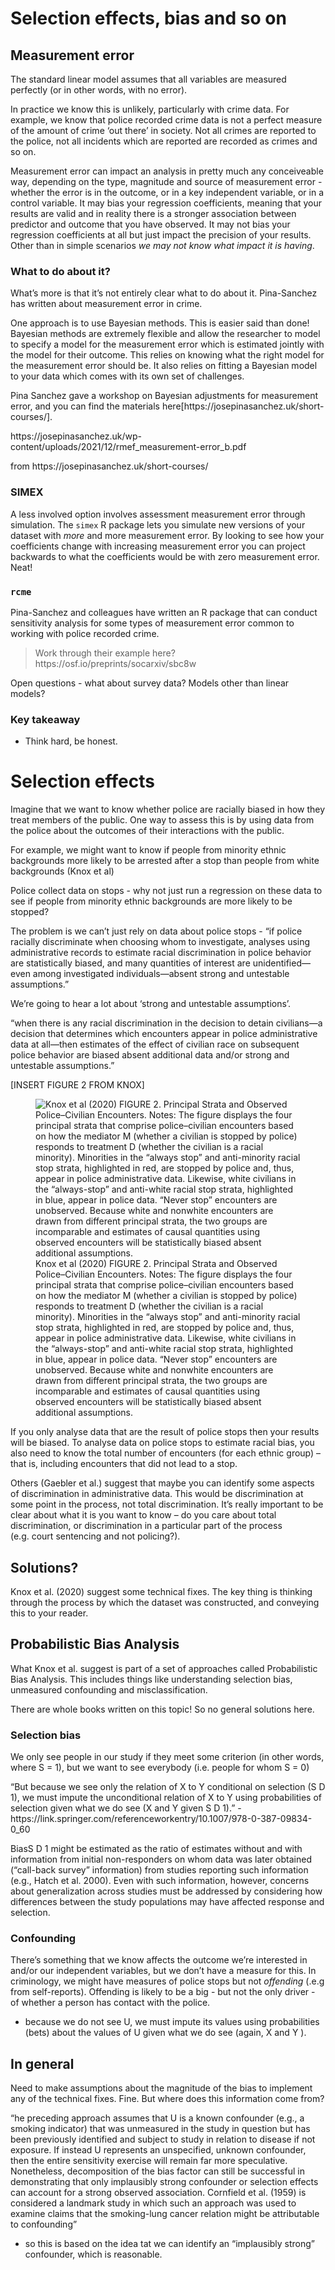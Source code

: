 # Selection effects, bias and so on {.unnumbered}

## Measurement error

The standard linear model assumes that all variables are measured perfectly (or in other words, with no error).

In practice we know this is unlikely, particularly with crime data. For example, we know that police recorded crime data is not a perfect measure of the amount of crime 'out there' in society. Not all crimes are reported to the police, not all incidents which are reported are recorded as crimes and so on.

Measurement error can impact an analysis in pretty much any conceiveable way, depending on the type, magnitude and source of measurement error - whether the error is in the outcome, or in a key independent variable, or in a control variable. It may bias your regression coefficients, meaning that your results are valid and in reality there is a stronger association between predictor and outcome that you have observed. It may not bias your regression coefficients at all but just impact the precision of your results. Other than in simple scenarios _we may not know what impact it is having_.

### What to do about it?

What's more is that it's not entirely clear what to do about it. Pina-Sanchez has written about measurement error in crime. 

One approach is to use Bayesian methods. This is easier said than done! Bayesian methods are extremely flexible and allow the researcher to model to specify a model for the measurement error which is estimated jointly with the model for their outcome. This relies on knowing what the right model for the measurement error should be. It also relies on fitting a Bayesian model to your data which comes with its own set of challenges.

Pina Sanchez gave a workshop on Bayesian adjustments for measurement error, and you can find the materials here[https://josepinasanchez.uk/short-courses/].



https://josepinasanchez.uk/wp-content/uploads/2021/12/rmef_measurement-error_b.pdf

from https://josepinasanchez.uk/short-courses/

### SIMEX

A less involved option involves assessment measurement error through simulation. The `simex` R package lets you simulate new versions of your dataset with _more_ and more measurement error. By looking to see how your coefficients change with increasing measurement error you can project backwards to what the coefficients would be with zero measurement error. Neat!


### `rcme`

Pina-Sanchez and colleagues have written an R package that can conduct sensitivity analysis for some types of measurement error common to working with police recorded crime.

> Work through their example here? https://osf.io/preprints/socarxiv/sbc8w


Open questions - what about survey data? Models other than linear models?


### Key takeaway

- Think hard, be honest.




# Selection effects

Imagine that we want to know whether police are racially biased in how they treat members of the public. One way to assess this is by using data from the police about the outcomes of their interactions with the public.

For example, we might want to know if people from minority ethnic backgrounds more likely to be arrested after a stop than people from white backgrounds (Knox et al)

Police collect data on stops - why not just run a regression on these data to see if people from minority ethnic backgrounds are more likely to be stopped?

The problem is we can’t just rely on data about police stops - “if police racially discriminate when choosing whom to investigate, analyses using administrative records to estimate racial discrimination in police behavior are statistically biased, and many quantities of interest are unidentified—even among investigated individuals—absent strong and untestable assumptions.”

We're going to hear a lot about 'strong and untestable assumptions'.

“when there is any racial discrimination in the decision to detain civilians—a decision that determines which encounters appear in police administrative data at all—then estimates of the effect of civilian race on subsequent police behavior are biased absent additional data and/or strong and untestable assumptions.”

\[INSERT FIGURE 2 FROM KNOX\]

![Knox et al (2020) FIGURE 2. Principal Strata and Observed Police–Civilian Encounters. Notes: The figure displays the four principal strata that comprise police–civilian encounters based on how the mediator M (whether a civilian is stopped by police) responds to treatment D (whether the civilian is a racial minority). Minorities in the “always stop” and anti-minority racial stop strata, highlighted in red, are stopped by police and, thus, appear in police administrative data. Likewise, white civilians in the “always-stop” and anti-white racial stop strata, highlighted in blue, appear in police data. “Never stop” encounters are unobserved. Because white and nonwhite encounters are drawn from different principal strata, the two groups are incomparable and estimates of causal quantities using observed encounters will be statistically biased absent additional assumptions.](https://static.cambridge.org/binary/version/id/urn:cambridge.org:id:binary:20200730201026963-0363:S0003055420000039:S0003055420000039_fig2.png)

If you only analyse data that are the result of police stops then your results will be biased. To analyse data on police stops to estimate racial bias, you also need to know the total number of encounters (for each ethnic group) – that is, including encounters that did not lead to a stop.


Others (Gaebler et al.) suggest that maybe you can identify some aspects of discrimination in administrative data. This would be discrimination at some point in the process, not total discrimination. It’s really important to be clear about what it is you want to know – do you care about total discrimination, or discrimination in a particular part of the process (e.g. court sentencing and not policing?).


## Solutions?

Knox et al. (2020) suggest some technical fixes. The key thing is thinking through the process by which the dataset was constructed, and conveying this to your reader.

## Probabilistic Bias Analysis

What Knox et al. suggest is part of a set of approaches called Probabilistic Bias Analysis. This includes things like understanding selection bias, unmeasured confounding and misclassification.

There are whole books written on this topic! So no general solutions here.

### Selection bias

We only see people in our study if they meet some criterion (in other words, where S = 1), but we want to see everybody (i.e. people for whom S = 0)

"But because
we see only the relation of X to Y conditional on selection (S D 1), we must
impute the unconditional relation of X to Y using probabilities of selection
given what we do see (X and Y given S D 1)." - https://link.springer.com/referenceworkentry/10.1007/978-0-387-09834-0_60

BiasS D 1 might be estimated as
the ratio of estimates without and with information from initial non-responders on
whom data was later obtained (“call-back survey” information) from studies reporting such information (e.g., Hatch et al. 2000). Even with such information, however,
concerns about generalization across studies must be addressed by considering how
differences between the study populations may have affected response and selection.


### Confounding

There's something that we know affects the outcome we're interested in and/or our independent variables, but we don't have a measure for this. In criminology, we might have measures of police stops but not _offending_ (.e.g from self-reports). Offending is likely to be a big - but not the only driver - of whether a person has contact with the police.


-  because we do not see U, we must impute its
values using probabilities (bets) about the values of U given what we do see
(again, X and Y ).


## In general

Need to make assumptions about the magnitude of the bias to implement any of the technical fixes. Fine. But where does this information come from?


"he preceding approach assumes that U is a known confounder (e.g., a smoking
indicator) that was unmeasured in the study in question but has been previously
identified and subject to study in relation to disease if not exposure. If instead U
represents an unspecified, unknown confounder, then the entire sensitivity exercise
will remain far more speculative. Nonetheless, decomposition of the bias factor
can still be successful in demonstrating that only implausibly strong confounder
or selection effects can account for a strong observed association. Cornfield et al.
(1959) is considered a landmark study in which such an approach was used to
examine claims that the smoking-lung cancer relation might be attributable to
confounding"

- so this is based on the idea tat we can identify an "implausibly strong" confounder, which is reasonable.


